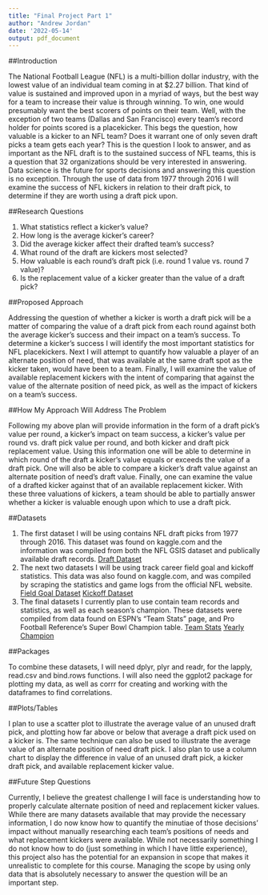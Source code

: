 ---
title: "Final Project Part 1"
author: "Andrew Jordan"
date: '2022-05-14'
output: pdf_document
---

##Introduction 

The National Football League (NFL) is a multi-billion dollar industry, with the lowest value of an individual team coming in at $2.27 billion. That kind of value is sustained and improved upon in a myriad of ways, but the best way for a team to increase their value is through winning. To win, one would presumably want the best scorers of points on their team. Well, with the exception of two teams (Dallas and San Francisco) every team's record holder for points scored is a placekicker. This begs the question, how valuable is a kicker to an NFL team? Does it warrant one of only seven draft picks a team gets each year? This is the question I look to answer, and as important as the NFL draft is to the sustained success of NFL teams, this is a question that 32 organizations should be very interested in answering. Data science is the future for sports decisions and answering this question is no exception. Through the use of data from 1977 through 2016 I will examine the success of NFL kickers in relation to their draft pick, to determine if they are worth using a draft pick upon.

##Research Questions 

1. What statistics reflect a kicker's value?
2. How long is the average kicker's career?
3. Did the average kicker affect their drafted team's success?
4. What round of the draft are kickers most selected?
5. How valuable is each round's draft pick (i.e. round 1 value vs. round 7 value)?
6. Is the replacement value of a kicker greater than the value of a draft pick?

##Proposed Approach

Addressing the question of whether a kicker is worth a draft pick will be a matter of comparing the value of a draft pick from each round against both the average kicker's success and their impact on a team's success. To determine a kicker's success I will identify the most important statistics for NFL placekickers. Next I will attempt to quantify how valuable a player of an alternate position of need, that was available at the same draft spot as the kicker taken, would have been to a team. Finally, I will examine the value of available replacement kickers with the intent of comparing that against the value of the alternate position of need pick, as well as the impact of kickers on a team's success.

##How My Approach Will Address The Problem

Following my above plan will provide information in the form of a draft pick's value per round, a kicker's impact on team success, a kicker's value per round vs. draft pick value per round, and both kicker and draft pick replacement value. Using this information one will be able to determine in which round of the draft a kicker's value equals or exceeds the value of a draft pick. One will also be able to compare a kicker's draft value against an alternate position of need's draft value. Finally, one can examine the value of a drafted kicker against that of an available replacement kicker. With these three valuations of kickers, a team should be able to partially answer whether a kicker is valuable enough upon which to use a draft pick. 

##Datasets

1. The first dataset I will be using contains NFL draft picks from 1977 through 2016. This dataset was found on kaggle.com and the information was compiled from both the NFL GSIS dataset and publically available draft records. [Draft Dataset](https://www.kaggle.com/datasets/toddsteussie/nfl-play-statistics-dataset-2004-to-present?select=draft.csv)
2. The next two datasets I will be using track career field goal and kickoff statistics. This data was also found on kaggle.com, and was compiled by scraping the statistics and game logs from the official NFL website. [Field Goal Dataset](https://www.kaggle.com/datasets/kendallgillies/nflstatistics?select=Career_Stats_Field_Goal_Kickers.csv) [Kickoff Dataset](https://www.kaggle.com/datasets/kendallgillies/nflstatistics?select=Career_Stats_Kickoff.csv)
3. The final datasets I currently plan to use contain team records and statistics, as well as each season's champion. These datasets were compiled from data found on ESPN's "Team Stats" page, and Pro Football Reference's Super Bowl Champion table. [Team Stats](https://www.kaggle.com/datasets/cviaxmiwnptr/nfl-team-stats-20022019-espn) [Yearly Champion](https://www.pro-football-reference.com/years/)

##Packages

To combine these datasets, I will need dplyr, plyr and readr, for the lapply, read.csv and bind.rows functions. I will also need the ggplot2 package for plotting my data, as well as corrr for creating and working with the dataframes to find correlations.

##Plots/Tables

I plan to use a scatter plot to illustrate the average value of an unused draft pick, and plotting how far above or below that average a draft pick used on a kicker is. The same technique can also be used to illustrate the average value of an alternate position of need draft pick.  I also plan to use a column chart to display the difference in value of an unused draft pick, a kicker draft pick, and available replacement kicker value. 

##Future Step Questions

Currently, I believe the greatest challenge I will face is understanding how to properly calculate alternate position of need and replacement kicker values. While there are many datasets available that may provide the necessary information, I do now know how to quantify the minutiae of those decisions' impact without manually researching each team's positions of needs and what replacement kickers were available. While not necessarily something I do not know how to do (just something in which I have little experience), this project also has the potential for an expansion in scope that makes it unrealistic to complete for this course. Managing the scope by using only data that is absolutely necessary to answer the question will be an important step.